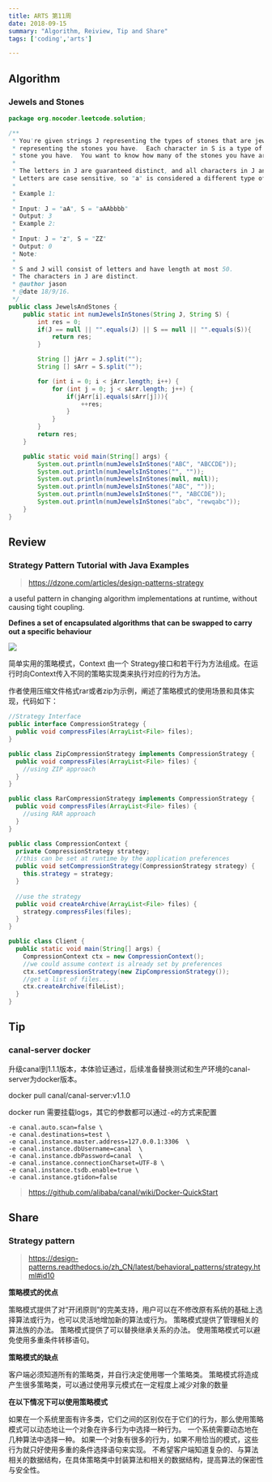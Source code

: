 ```yaml
---
title: ARTS 第11周
date: 2018-09-15
summary: "Algorithm, Reiview, Tip and Share"
tags: ['coding','arts']

---
```


## Algorithm

### Jewels and Stones

```java
package org.nocoder.leetcode.solution;

/**
 * You're given strings J representing the types of stones that are jewels, and S
 * representing the stones you have.  Each character in S is a type of
 * stone you have.  You want to know how many of the stones you have are also jewels.
 *
 * The letters in J are guaranteed distinct, and all characters in J and S are letters.
 * Letters are case sensitive, so "a" is considered a different type of stone from "A".
 *
 * Example 1:
 *
 * Input: J = "aA", S = "aAAbbbb"
 * Output: 3
 * Example 2:
 *
 * Input: J = "z", S = "ZZ"
 * Output: 0
 * Note:
 *
 * S and J will consist of letters and have length at most 50.
 * The characters in J are distinct.
 * @author jason
 * @date 18/9/16.
 */
public class JewelsAndStones {
    public static int numJewelsInStones(String J, String S) {
        int res = 0;
        if(J == null || "".equals(J) || S == null || "".equals(S)){
            return res;
        }

        String [] jArr = J.split("");
        String [] sArr = S.split("");

        for (int i = 0; i < jArr.length; i++) {
            for (int j = 0; j < sArr.length; j++) {
                if(jArr[i].equals(sArr[j])){
                    ++res;
                }
            }
        }
        return res;
    }

    public static void main(String[] args) {
        System.out.println(numJewelsInStones("ABC", "ABCCDE"));
        System.out.println(numJewelsInStones("", ""));
        System.out.println(numJewelsInStones(null, null));
        System.out.println(numJewelsInStones("ABC", ""));
        System.out.println(numJewelsInStones("", "ABCCDE"));
        System.out.println(numJewelsInStones("abc", "rewqabc"));
    }
}

```

## Review

### Strategy Pattern Tutorial with Java Examples

> https://dzone.com/articles/design-patterns-strategy

a useful pattern in changing algorithm implementations at runtime, without causing tight coupling.

**Defines a set of encapsulated algorithms that can be swapped to carry out a specific behaviour**

![](https://raw.githubusercontent.com/yangjinlong86/nocoder/master/data/images/design-pattern/strategy_pattern.png)

简单实用的策略模式，Context 由一个 Strategy接口和若干行为方法组成。在运行时向Context传入不同的策略实现类来执行对应的行为方法。

作者使用压缩文件格式rar或者zip为示例，阐述了策略模式的使用场景和具体实现，代码如下：

```java
//Strategy Interface
public interface CompressionStrategy {
  public void compressFiles(ArrayList<File> files);
}
```

```java
public class ZipCompressionStrategy implements CompressionStrategy {
  public void compressFiles(ArrayList<File> files) {
    //using ZIP approach
  }
}
```

```java
public class RarCompressionStrategy implements CompressionStrategy {
  public void compressFiles(ArrayList<File> files) {
    //using RAR approach
  }
}
```

```java
public class CompressionContext {
  private CompressionStrategy strategy;
  //this can be set at runtime by the application preferences
  public void setCompressionStrategy(CompressionStrategy strategy) {
    this.strategy = strategy;
  }
  
  //use the strategy
  public void createArchive(ArrayList<File> files) {
    strategy.compressFiles(files);
  }
}
```

```java
public class Client {
  public static void main(String[] args) {
    CompressionContext ctx = new CompressionContext();
    //we could assume context is already set by preferences
    ctx.setCompressionStrategy(new ZipCompressionStrategy());
    //get a list of files...
    ctx.createArchive(fileList);
  }
}
```


## Tip

### canal-server docker

升级canal到1.1.1版本，本体验证通过，后续准备替换测试和生产环境的canal-server为docker版本。

docker pull canal/canal-server:v1.1.0

docker run 需要挂载logs，其它的参数都可以通过`-e`的方式来配置

```
-e canal.auto.scan=false \
-e canal.destinations=test \
-e canal.instance.master.address=127.0.0.1:3306  \
-e canal.instance.dbUsername=canal  \
-e canal.instance.dbPassword=canal  \
-e canal.instance.connectionCharset=UTF-8 \
-e canal.instance.tsdb.enable=true \
-e canal.instance.gtidon=false
```

> https://github.com/alibaba/canal/wiki/Docker-QuickStart

## Share

### Strategy pattern

> https://design-patterns.readthedocs.io/zh_CN/latest/behavioral_patterns/strategy.html#id10

**策略模式的优点**

策略模式提供了对“开闭原则”的完美支持，用户可以在不修改原有系统的基础上选择算法或行为，也可以灵活地增加新的算法或行为。
策略模式提供了管理相关的算法族的办法。
策略模式提供了可以替换继承关系的办法。
使用策略模式可以避免使用多重条件转移语句。

**策略模式的缺点**

客户端必须知道所有的策略类，并自行决定使用哪一个策略类。
策略模式将造成产生很多策略类，可以通过使用享元模式在一定程度上减少对象的数量

**在以下情况下可以使用策略模式**

如果在一个系统里面有许多类，它们之间的区别仅在于它们的行为，那么使用策略模式可以动态地让一个对象在许多行为中选择一种行为。
一个系统需要动态地在几种算法中选择一种。
如果一个对象有很多的行为，如果不用恰当的模式，这些行为就只好使用多重的条件选择语句来实现。
不希望客户端知道复杂的、与算法相关的数据结构，在具体策略类中封装算法和相关的数据结构，提高算法的保密性与安全性。